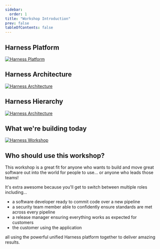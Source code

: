 ---
sidebar:
  order: 1
title: "Workshop Introduction"
prev: false
tableOfContents: false
---

## Harness Platform

[![Harness Platform](/images/fourpillars.png)](/images/fourpillars.png)

## Harness Architecture

[![Harness Architecture](/images/harnessarch.png)](/images/harnessarch.png)

## Harness Hierarchy

[![Harness Architecture](/images/harnesshierarchy.png)](/images/harnesshierarchy.png)

## What we're building today

[![Harness Workshop](/images/harnessws.png)](/images/harnessws.png)

## Who should use this workshop?

This workshop is a great fit for anyone who wants to build and move great software out into the world for people to use... or anyone who leads those teams!

It's extra awesome because you'll get to switch between multiple roles including...

- a software developer ready to commit code over a new pipeline
- a security team member able to confidently ensure standards are met across every pipeline
- a release manager ensuring everything works as expected for customers
- the customer using the application

all using the powerful unified Harness platform together to deliver amazing results.

